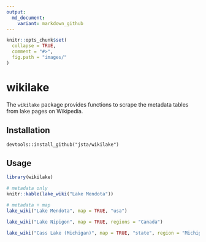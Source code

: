 ```yaml
---
output:
  md_document:
    variant: markdown_github
---
```


<!-- README.md is generated from README.Rmd. Please edit that file -->

```r
knitr::opts_chunk$set(
  collapse = TRUE,
  comment = "#>",
  fig.path = "images/"
)
```

# wikilake

The `wikilake` package provides functions to scrape the metadata tables from lake pages on Wikipedia.

## Installation

`devtools::install_github("jsta/wikilake")`

## Usage

```r
library(wikilake)
```

```r
# metadata only
knitr::kable(lake_wiki("Lake Mendota"))
```

```r
# metadata + map
lake_wiki("Lake Mendota", map = TRUE, "usa")
```

```r
lake_wiki("Lake Nipigon", map = TRUE, regions = "Canada")
```

```r
lake_wiki("Cass Lake (Michigan)", map = TRUE, "state", region = "Michigan")
```
